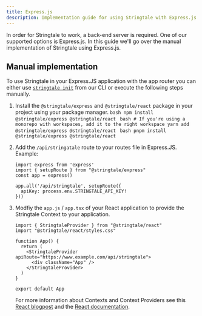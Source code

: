```yaml
---
title: Express.js
description: Implementation guide for using Stringtale with Express.js
---
```



In order for Stringtale to work, a back-end server is required. One of our supported options is Express.js. In this guide we'll go over
the manual implementation of Stringtale using Express.js.

## Manual implementation

To use Stringtale in your Express.JS application with the app router you can either use [`stringtale init`](/reference/cli#init) from our CLI or
execute the following steps manually.

1. Install the `@stringtale/express` and `@stringtale/react` package in your project using your package manager.
   <Tabs>
     <TabItem label="npm">
       ```bash
         npm install @stringtale/express @stringtale/react
       ```
     </TabItem>
     <TabItem label="Yarn">
       ```bash
         # If you're using a monorepo with workspaces, add it to the right workspace
         yarn add @stringtale/express @stringtale/react
       ```
      </TabItem>
     <TabItem label="pnpm">
       ```bash
         pnpm install @stringtale/express @stringtale/react
       ```
      </TabItem>
   </Tabs>

2. Add the `/api/stringatale` route to your routes file in Express.JS. Example:

    ```tsx
    import express from 'express'
    import { setupRoute } from "@stringtale/express"
    const app = express()
    
    app.all('/api/stringtale', setupRoute({
      apiKey: process.env.STRINGTALE_API_KEY!
    }))
    ```
3. Modfiy the `app.js` / `app.tsx` of your React application to provide the Stringtale Context to your application.
    ```tsx
    import { StringtaleProvider } from "@stringtale/react"
    import "@stringtale/react/styles.css"

    function App() {
      return (
        <StringtaleProvider apiRoute="https://www.example.com/api/stringtale">
          <div className="App" />
        </StringtaleProvider>
      )
    }

    export default App
    ```
    For more information about Contexts and Context Providers see this [React blogpost](https://react.dev/learn/passing-data-deeply-with-context) and the [React documentation](https://react.dev/reference/react/createContext).